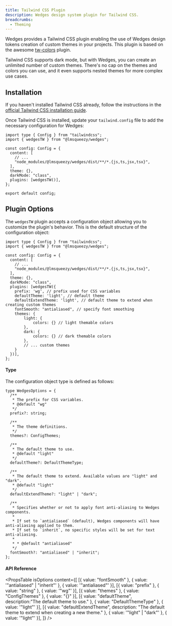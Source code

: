 ```yaml
---
title: Tailwind CSS Plugin
description: Wedges design system plugin for Tailwind CSS.
breadcrumbs:
  - Theming
---
```


Wedges provides a Tailwind CSS plugin enabling the use of Wedges design tokens creation of custom themes in your projects. This plugin is based on the awesome <a href="https://github.com/L-Blondy/tw-colors" target="_blank" rel="nofollow noreferrer">tw-colors</a> plugin.

Tailwind CSS supports dark mode, but with Wedges, you can create an unlimited number of custom themes. There's no cap on the themes and colors you can use, and it even supports nested themes for more complex use cases.

## Installation

If you haven't installed Tailwind CSS already, follow the instructions in the <a href="https://tailwindcss.com/docs/installation/" target="_blank" rel='nofollow noreferrer'>official Tailwind CSS installation guide</a>.

Once Tailwind CSS is installed, update your `tailwind.config` file to add the necessary configuration for Wedges:

```tsx {2,7,10,11} title="tailwind.config.ts" showLineNumbers
import type { Config } from "tailwindcss";
import { wedgesTW } from "@lmsqueezy/wedges";

const config: Config = {
  content: [
    // ...
    "node_modules/@lmsqueezy/wedges/dist/**/*.{js,ts,jsx,tsx}",
  ],
  theme: {},
  darkMode: "class",
  plugins: [wedgesTW()],
};

export default config;
```

## Plugin Options

The `wedgesTW` plugin accepts a configuration object allowing you to customize the plugin's behavior. This is the default structure of the configuration object:

```tsx {12-24} title="tailwind.config.ts" showLineNumbers
import type { Config } from "tailwindcss";
import { wedgesTW } from "@lmsqueezy/wedges";

const config: Config = {
  content: [
    // ...
    "node_modules/@lmsqueezy/wedges/dist/**/*.{js,ts,jsx,tsx}",
  ],
  theme: {},
  darkMode: "class",
  plugins: [wedgesTW({
    prefix: 'wg', // prefix used for CSS variables
    defaultTheme: 'light', // default theme
    defaultExtendTheme: 'light', // default theme to extend when creating custom themes
    fontSmooth: "antialiased", // specify font smoothing
    themes: {
        light: {
            colors: {} // light themable colors
        },
        dark: {
            colors: {} // dark themable colors
        },
        // ... custom themes
    }
  })],
};
```

#### Type

The configuration object type is defined as follows:

```tsx showLineNumbers
type WedgesOptions = {
  /**
   * The prefix for CSS variables.
   * @default "wg"
   */
  prefix?: string;

  /**
   * The theme definitions.
   */
  themes?: ConfigThemes;

  /**
   * The default theme to use.
   * @default "light"
   */
  defaultTheme?: DefaultThemeType;

  /**
   * The default theme to extend. Available values are "light" and "dark".
   * @default "light"
   */
  defaultExtendTheme?: "light" | "dark";

  /**
   * Specifies whether or not to apply font anti-aliasing to Wedges components.
   *
   * If set to `antialiased` (default), Wedges components will have anti-aliasing applied to them.
   * If set to `inherit`, no specific styles will be set for text anti-aliasing.
   *
   * * @default "antialiased"
   */
  fontSmooth?: "antialiased" | "inherit";
};
```

#### API Reference

<PropsTable
isOptions
  content={[
    [{ value: "fontSmooth" }, { value: '"antialiased" | "inherit"' }, { value: '"antialiased"' }],
    [{ value: "prefix" }, { value: "string" }, { value: '"wg"' }],
    [{ value: "themes" }, { value: "ConfigThemes" }, { value: "{}" }],
    [{ value: "defaultTheme", description:"The default theme to use." }, { value: "DefaultThemeType" }, { value: '"light"' }],
    [{ value: "defaultExtendTheme", description: "The default theme to extend when creating a new theme." }, { value: '"light" | "dark"' }, { value: '"light"' }],
]}
/>